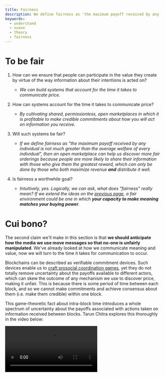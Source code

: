 ```yaml
---
title: Fairness
description: We define fairness as 'the maximum payoff received by any individual is not so much greater than the average welfare of every individual', and show how this definition can apply to communicating information effectively in distributed systems.
keywords:
  - understand
  - suave
  - theory
  - fairness
---
```



# To be fair

1. How can we ensure that people can participate in the value they create by virtue of the way information about their intentions is acted on? 

    - _We can build systems that account for the time it takes to communicate price._

2. How can systems account for the time it takes to communicate price? 
    
    - _By cultivating shared, permissionless, open marketplaces in which it is profitable to make credible commitments about how you will act on information you receive._  

3. Will such systems be fair? 

    - _If we define fairness as "the maximum payoff received by any individual is not much greater than the average welfare of every individual", then an open marketplace can help us discover more fair orderings because people are more likely to share their information with those who give them the greatest reward, which can only be done by those who both maximize revenue **and** distribute it well._

4. Is fairness a worthwhile goal? 

    - _Intuitively, yes. Logically, we can ask, what does "fairness" really mean? If we extend the ideas on the [previous page](/understand/meaning), a fair environment could be one in which **your capacity to make meaning matches your buying power**._

# Cui bono?

The second claim we'll make in this section is that **we should anticipate how the media we use move messages so that no-one is unfairly manipulated**. We've already looked at how we communicate meaning and value, now we will turn to the time it takes for communication to occur.

Blockchains can be described as verifiable commitment devices. Such devices enable us to [craft prosocial coordination games](https://www.kernel.community/en/learn/module-1/dreamers/#an-infinite-stock-of-games), yet they do not totally remove uncertainty about the payoffs available to different actors, which can skew the outcome of any mechanism we use to discover price, making it unfair. This is because there is some period of time between each block, and so we cannot make commitments and achieve consensus about them (i.e. make them credible) within one block.

This game-theoretic fact about intra-block time introduces a whole spectrum of uncertainty about the payoffs associated with actions taken on information received between blocks. Tarun Chitra explores this thoroughly in the video below:

<Video src="https://www.youtube-nocookie.com/embed/WYH7n4M016A?start=14626" title="Towards a Theory of MEV: Uncertainty" />

One of the key questions Tarun poses in this presentation is, "How do we **achieve a balance** between maximizing revenue (which is good for the stability of systems, especially if they rely on arbitrage), and making sure that the expected welfare for all participants - on average - is not so far away from the maximum payoff."

In order to analyze this question, Tarun starts by looking at fairness in terms of specific applications, rather than the system as a whole. In particular, he shows that applications all have a payoff function, which depends on a set of permutations (i.e. how you order transactions). Such payoff functions can be "smooth" (i.e. the order of transactions doesn't lead to significant differences in the payoff available if there is sufficient liquidity). He proved this in the context of AMMs, where the maximum and expected payoff are only separated multiplicatively by a factor of `log(n)`.

However, payoff functions in the context of _liquidations_ are discontinuous. If the price drops below a certain point, everything happens, but until such time, nothing happens. So, if you can permute the transactions from a specific application such that the order results in the price dropping below the point at which a liquidation occurs, then you can achieve payoffs which differ significantly from the average. This is unfair, by our definition. It also means that liquidations are the fundamental basis for payoffs: any payoff functions in blockchains can be written as a sum of liquidation games. It's worth reflecting deeply on this point:

> **People taking leverage serves as the basis for the set of all payoffs**. 

Moreover, the maximum and expected payoff in the context of liquidation games is separated multiplicatively by a factor of `n!`. This is a much bigger problem if we're trying to craft fair systems that do not advantage those who can act on price information they receive first.

# Fairier transforms

Tarun asks another question, based on the above: "Is there a way in which, given a payoff function, we can determine the difference between the average and maximum payoff such that we can provide some guarantees on fairness?" He suggests that an analogue of Fourier transforms can assist us do exactly this.

If all payoffs are the sum of liquidation games, we can decompose them in the same way we can separate out different frequencies in a complex waveform. The "high frequency" waves are equivalent to sets of transactions in which there are very few permutations that can trigger a liquidation. The "low frequency" waves are equivalent to sets of transactions where many different permutations can trigger a liquidation. This allows us to analyze how constrained we are in realising a particular payoff (lots of high frequencies `=` constrained, lots of low frequencies `=` not constrained). 

We can go further by looking at the Fourier coefficient. If a set of permutations is large, and the Fourier coefficient over that set is large, then the value of the payoff function approaches the average across all permutations. If the set is small, but has a very large coefficient, it approaches the maximum value. Tarun also introduces the Uncertainty Principle which, in this case, states that if you make a function really sharp (highly specified/exact), the Fourier transform of that function cannot also be sharp. This leads us to three facts:

1. Liquidations generate all payoff functions
2. The Fourier transform provides a way of going from a given payoff to that payoff represented in the basis of all liquidations
3. The Uncertainty Principle provides a bound on the expected value over the maximum value

These three facts together give us an explicit way to quantify fairness! 

In practice, this means that to avoid maximally unfair payoffs, we need to have a sufficiently large set of possible orderings _and_ there needs to be a large degree of overlap between the possible orderings and the Fourier coefficient. The way to achieve this is an **open marketplace for mechanisms** at the application level.

# Generally suave

This is exactly what Suave is: an open marketplace for applications that determine specific ways of ordering transactions, such that we can provide approximate fairness guarantees _in general_, i.e. across any new use case that occurs indefinitely into the future.

It's important to understand the _general_ nature of Suave. As we have stressed, MEV is a general phenomenon which arises from the time it takes to communicate. People have been aware of this for centuries, but no-one has attempted to build systems that can account for it, because no-one had the sort of verifiable commitment devices (blockchains) we enjoy.

Bitcoin represents a new medium with/in which we can coordinate the creation and distribution of money. Ethereum represents a new medium with/in which we can coordinate _in general_. However, the commitments this requires are public, which means that the information they contain can be manipulated in the time it takes to verify a new block, creating unfair outcomes for those seeking to coordinate.

**Suave represents a new medium with/in which we can coordinate how everyone coordinates**. Suave is the metacognition for every other coordination system. And we do mean every other coordination system: everything from blockchains to traditional exchanges to Google AdWords suffers from some version of MEV.

If you reflected on that fact that people taking leverage serves as the basis for all payoff functions, you might begin to sense how deep this runs. Derivatives are weapons of mass destruction not because of some intrinsic flaw in their own structure, but because the market mechanisms used to trade them cannot account for the way that liquidations skew payoff functions. Suave fixes this.

<AlignItems horizontal="center" vertical="center" sideMargin={0}>
<div>
  <img alt="Fairier Transformers" src={require('/static/img/fairier-transformers.png').default} />
</div>
</AlignItems>